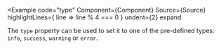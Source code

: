 
<Example
  code="type"
  Component={Component}
  Source={Source}
  highlightLines={ line => line % 4 === 0 }
  undent={2}
  expand
>
  The `type` property can be used to set it to one of the pre-defined types:
  `info`, `success`, `warning` or `error`.
</Example>

